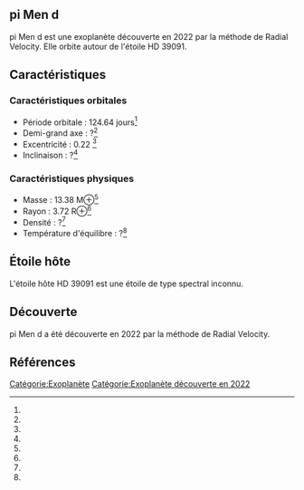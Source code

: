 == pi Men d ==

{{Infobox Exoplanète
| nom = pi Men d
| image = 
| légende = 
| étoile = HD 39091
| constellation = 
| ascension_droite = 
| déclinaison = 
| distance = ?
| type_spectral = ?
| masse = 13.38 M⊕<ref></ref>
| rayon = 3.72 R⊕<ref></ref>
| densité = ?<ref></ref>
| gravité = ?<ref></ref>
| température = ?<ref></ref>
| période = 124.64 j<ref></ref>
| demi_grand_axe = ?<ref></ref>
| excentricité = 0.22 <ref></ref>
| inclinaison = ?<ref></ref>
| méthode_découverte = Radial Velocity
| date_découverte = 2022
| statut = Confirmée
}}

pi Men d est une exoplanète découverte en 2022 par la méthode de Radial Velocity. Elle orbite autour de l'étoile HD 39091.

== Caractéristiques ==

=== Caractéristiques orbitales ===
* Période orbitale : 124.64 jours<ref></ref>
* Demi-grand axe : ?<ref></ref>
* Excentricité : 0.22 <ref></ref>
* Inclinaison : ?<ref></ref>

=== Caractéristiques physiques ===
* Masse : 13.38 M⊕<ref></ref>
* Rayon : 3.72 R⊕<ref></ref>
* Densité : ?<ref></ref>
* Température d'équilibre : ?<ref></ref>

== Étoile hôte ==

{{Infobox Étoile
| nom = HD 39091
| image = 
| légende = 
| constellation = 
| ascension_droite = 
| déclinaison = 
| distance = ?
| type_spectral = ?
| magnitude_absolue = 
| magnitude_apparente = 
| masse = ?<ref></ref>
| rayon = ?<ref></ref>
| température = ?<ref></ref>
| métallicité = ?<ref></ref>
| âge = ?<ref></ref>
}}

L'étoile hôte HD 39091 est une étoile de type spectral inconnu.

== Découverte ==

pi Men d a été découverte en 2022 par la méthode de Radial Velocity.

== Références ==
<references />

[[Catégorie:Exoplanète]]
[[Catégorie:Exoplanète découverte en 2022]]
